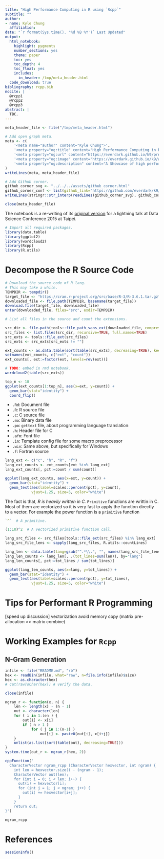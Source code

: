 ```yaml
---
title: "High Performance Computing in R using `Rcpp`"
subtitle: ""
author:
- name: Kyle Chung
  affiliation:
date: "`r format(Sys.time(), '%d %B %Y')` Last Updated"
output:
  html_notebook:
    highlight: pygments
    number_sections: yes
    theme: paper
    toc: yes
    toc_depth: 4
    toc_float: yes
    includes:
      in_header: /tmp/meta_header.html
  code_download: true
bibliography: rcpp.bib
nocite: |
  @rcpp1
  @rcpp2
  @rcpp3
abstract: |
  TBC.
---
```


```r
meta_header_file <- file("/tmp/meta_header.html")

# Add open graph meta.
meta <- c(
    '<meta name="author" content="Kyle Chung">',
    '<meta property="og:title" content="High Performance Computing in R using Rcpp">',
    '<meta property="og:url" content="https://everdark.github.io/k9/programming/rcpp/rcpp.nb.html">',
    '<meta property="og:image" content="https://everdark.github.io/k9/assets/avatar.jpg">',
    '<meta property="og:description" content="A Showcase of high performance computing in R using Rcpp.">'
)
writeLines(meta, meta_header_file)

# Add Github corner.
github_corner_svg <- "../../../assets/github_corner.html"
github_corner_conf <- list(github_link="https://github.com/everdark/k9/tree/master/programming/r/rcpp")
writeLines(stringr::str_interp(readLines(github_corner_svg), github_corner_conf), meta_header_file)

close(meta_header_file)
```

The notebook is a re-writing of its [original version](http://everdark.github.io/rcpp_lightning_dsc2015/) for a lightning talk at Data Science Conference 2015 at Taipei.

```r
# Import all required packages.
library(data.table)
library(ggplot2)
library(wordcloud2)
library(Rcpp)
library(R.utils)
```

# Decompose the R Source Code

```r
# Download the source code of R lang.
# This may take a while.
TEMPDIR <- tempdir()
target_file <- "https://cran.r-project.org/src/base/R-3/R-3.6.1.tar.gz"
downloaded_file <- file.path(TEMPDIR, basename(target_file))
download.file(target_file, downloaded_file)
untar(downloaded_file, files="src", exdir=TEMPDIR)
```

```r
# List all files in the source and count the extensions.

src_dir <- file.path(tools::file_path_sans_ext(downloaded_file, compression=TRUE), "src")
src_files <- list.files(src_dir, recursive=TRUE, full.names=TRUE)
src_exts <- tools::file_ext(src_files)
src_exts <- src_exts[src_exts != ""]

ext_counts <- as.data.table(sort(table(src_exts), decreasing=TRUE), keep.rownames=TRUE)
setnames(ext_counts, c("ext", "count"))
ext_counts[, ext:=factor(ext, levels=rev(ext))]
```

```r
# TODO: embed in rmd notebook.
wordcloud2(table(src_exts))
```

```r
top_n <- 10
ggplot(ext_counts[1:top_n], aes(x=ext, y=count)) +
  geom_bar(stat="identity") +
  coord_flip()
```

+ `.Rd`: Document file
+ `.R`: R source file
+ `.c`: C source file
+ `.mo`: Binary data file
+ `.po`: `gettext` file, about programming language translation
+ `.h`: Header file for C
+ `.afm`: Font file
+ `.in`: Template config file for some macro preprocessor
+ `.win`: Same above, but specifically for Windows
+ `.f`: Fortran source

```r
lang_ext <- c("c", "h", "R", "f")
lang_ext_counts <- ext_counts[ext %in% lang_ext]
lang_ext_counts[, pct:=count / sum(count)]

ggplot(lang_ext_counts, aes(x=ext, y=count)) +
  geom_bar(stat="identity") +
  geom_text(aes(label=scales::percent(pct), y=count),
            vjust=1.25, size=5, color="white")
```

The fact is that,
*R is heavily written in C.*
`Primitive` functions are writtin in C.
Most of them are vectorized so it is very fast to apply the function directly to a vector.
For example the power function is a `primitive` function

```r
`^`  # A primitive.

(1:10)^2  # A vectorized primitive function call.
```

```r
lang_src_files <- src_files[tools::file_ext(src_files) %in% lang_ext]
lang_src_file_lens <- sapply(lang_src_files, R.utils::countLines)

lang_len <- data.table(lang=gsub("^.*\\.", "", names(lang_src_file_lens)), len=lang_src_file_lens)
lang_len_counts <- lang_len[, .(tot_lines=sum(len)), by="lang"]
lang_len_counts[, pct:=tot_lines / sum(tot_lines)]

ggplot(lang_len_counts, aes(x=lang, y=tot_lines)) +
  geom_bar(stat="identity") +
  geom_text(aes(label=scales::percent(pct), y=tot_lines),
            vjust=1.25, size=5, color="white")
```

# Tips for Performant R Programming

[speed up discussion]
vectorization
avoid memory copy (matrix pre-allocation >> matrix combine)


# Working Examples for `Rcpp`

## N-Gram Generation

```r
infile <- file("README.md", "rb")
hex <- readBin(infile, what="raw", n=file.info(infile)$size)
hex <- as.character(hex)
# cat(rawToChar(hex)) # verify the data.

close(infile)
```

```r
ngram_r <- function(x, n) {
    len <- length(x) - (n - 1)
    out <- character(len)
    for ( i in 1:len ) {
        out[i] <- x[i]
        if ( n > 1 )
            for ( j in 1:(n-1) )
                out[i] <- paste0(out[i], x[i+j])
    }
    unlist(as.list(sort(table(out), decreasing=TRUE)))
}
system.time(out_r <- ngram_r(hex, 2))
```

```r
cppFunction("
  CharacterVector ngram_rcpp (CharacterVector hexvector, int ngram) {
    int len = hexvector.size() - (ngram - 1);
    CharacterVector out(len);
    for (int i = 0; i < len; i++) {
      out(i) = hexvector[i];
      for (int j = 1; j < ngram; j++) {
        out(i) += hexvector[i+j];
      }
    }
    return out;
}")

ngram_rcpp
```

# References

```r
sessionInfo()
```